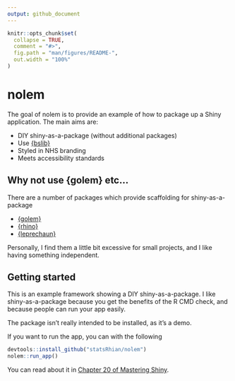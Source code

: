 ```yaml
---
output: github_document
---
```


<!-- README.md is generated from README.Rmd. Please edit that file -->

```r
knitr::opts_chunk$set(
  collapse = TRUE,
  comment = "#>",
  fig.path = "man/figures/README-",
  out.width = "100%"
)
```

# nolem

<!-- badges: start -->
<!-- badges: end -->

The goal of nolem is to provide an example of how to package up a Shiny application.
The main aims are:

- DIY shiny-as-a-package (without additional packages)
- Use [{bslib}](https://rstudio.github.io/bslib/)
- Styled in NHS branding
- Meets accessibility standards


## Why not use {golem} etc...

There are a number of packages which provide scaffolding for shiny-as-a-package

- [{golem}](https://thinkr-open.github.io/golem/)
- [{rhino}](https://appsilon.github.io/rhino/)
- [{leprechaun}](https://leprechaun.opifex.org/#/)

Personally, I find them a little bit excessive for small projects, and I like having something independent.


## Getting started

This is an example framework showing a DIY shiny-as-a-package. 
I like shiny-as-a-package because you get the benefits of the R CMD check, and because people can run your app easily.

The package isn't really intended to be installed, as it's a demo. 

If you want to run the app, you can with the following

```r
devtools::install_github("statsRhian/nolem")
nolem::run_app()
```

You can read about it in [Chapter 20 of Mastering Shiny](https://mastering-shiny.org/scaling-packaging.html).
